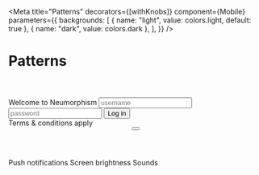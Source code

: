 
<Meta
  title="Patterns"
  decorators={[withKnobs]}
  component={Mobile}
  parameters={{
    backgrounds: [
      { name: "light", value: colors.light, default: true },
      { name: "dark", value: colors.dark },
    ],
  }}
/>

# Patterns

<Preview>
  <Story name="Login">
    <Mobile login>
      <Header></Header>
      <Body>
        <Heading>Welcome to Neumorphism</Heading>
        <LoginBox>
          <Input id="username" placeholder="username" icon="user"></Input>
          <Input
            id="password"
            placeholder="password"
            icon="key"
            type="password"
          ></Input>
        </LoginBox>
        <Button>Log in</Button>
      </Body>
      <Footer>
        <Text inset>Terms & conditions apply</Text>
      </Footer>
    </Mobile>
  </Story>
</Preview>

<Preview>
  <Story name="Options">
    <Mobile>
      <Header>
        <Nav>
          <Button icon="left" square></Button>
          <Menu></Menu>
        </Nav>
      </Header>
      Push notifications
      <Toggle variant="light" checked="true"></Toggle>
      Screen brightness
      <Slider size="small" />
      Sounds
      <Slider size="small" />
      <Buttons>
        <Checkbox icon="wifi" />
        <SquareButton icon="wifi" square />
        <SquareButton icon="transfer" square />
        <SquareButton icon="plane" square />
      </Buttons>
    </Mobile>
  </Story>
</Preview>
